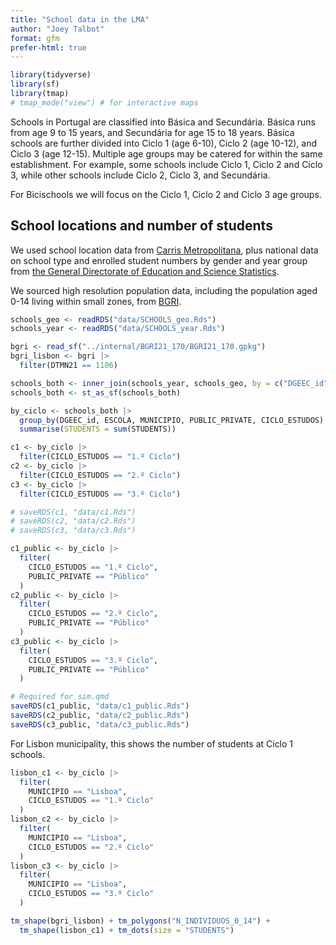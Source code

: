 ```yaml
---
title: "School data in the LMA"
author: "Joey Talbot"
format: gfm
prefer-html: true
---
```


```r
library(tidyverse)
library(sf)
library(tmap)
# tmap_mode("view") # for interactive maps
```

Schools in Portugal are classified into Básica and Secundária. 
Básica runs from age 9 to 15 years, and Secundária for age 15 to 18 years. 
Básica schools are further divided into Ciclo 1 (age 6-10), Ciclo 2 (age 10-12), and Ciclo 3 (age 12-15).
Multiple age groups may be catered for within the same establishment.
For example, some schools include Ciclo 1, Ciclo 2 and Ciclo 3, while other schools include Ciclo 2, Ciclo 3, and Secundária.

For Bicischools we will focus on the Ciclo 1, Ciclo 2 and Ciclo 3 age groups.

## School locations and number of students

We used school location data from [Carris Metropolitana](https://raw.githubusercontent.com/carrismetropolitana/datasets/latest/facilities/schools/schools.csv), plus national data on school type and enrolled student numbers by gender and year group from [the General Directorate of Education and Science Statistics](https://www.dgeec.medu.pt/api/ficheiros/65708d9fcc461a4d46cd9a13).

We sourced high resolution population data, including the population aged 0-14 living within small zones, from [BGRI](). 


```r
schools_geo <- readRDS("data/SCHOOLS_geo.Rds")
schools_year <- readRDS("data/SCHOOLS_year.Rds")

bgri <- read_sf("../internal/BGRI21_170/BGRI21_170.gpkg")
bgri_lisbon <- bgri |>
  filter(DTMN21 == 1106)

schools_both <- inner_join(schools_year, schools_geo, by = c("DGEEC_id" = "CÓDIGO DGEEC ESCOLA"))
schools_both <- st_as_sf(schools_both)

by_ciclo <- schools_both |>
  group_by(DGEEC_id, ESCOLA, MUNICIPIO, PUBLIC_PRIVATE, CICLO_ESTUDOS) |>
  summarise(STUDENTS = sum(STUDENTS))

c1 <- by_ciclo |>
  filter(CICLO_ESTUDOS == "1.º Ciclo")
c2 <- by_ciclo |>
  filter(CICLO_ESTUDOS == "2.º Ciclo")
c3 <- by_ciclo |>
  filter(CICLO_ESTUDOS == "3.º Ciclo")

# saveRDS(c1, "data/c1.Rds")
# saveRDS(c2, "data/c2.Rds")
# saveRDS(c3, "data/c3.Rds")

c1_public <- by_ciclo |>
  filter(
    CICLO_ESTUDOS == "1.º Ciclo",
    PUBLIC_PRIVATE == "Público"
  )
c2_public <- by_ciclo |>
  filter(
    CICLO_ESTUDOS == "2.º Ciclo",
    PUBLIC_PRIVATE == "Público"
  )
c3_public <- by_ciclo |>
  filter(
    CICLO_ESTUDOS == "3.º Ciclo",
    PUBLIC_PRIVATE == "Público"
  )

# Required for sim.qmd
saveRDS(c1_public, "data/c1_public.Rds")
saveRDS(c2_public, "data/c2_public.Rds")
saveRDS(c3_public, "data/c3_public.Rds")
```

For Lisbon municipality, this shows the number of students at Ciclo 1 schools.


```r
lisbon_c1 <- by_ciclo |>
  filter(
    MUNICIPIO == "Lisboa",
    CICLO_ESTUDOS == "1.º Ciclo"
  )
lisbon_c2 <- by_ciclo |>
  filter(
    MUNICIPIO == "Lisboa",
    CICLO_ESTUDOS == "2.º Ciclo"
  )
lisbon_c3 <- by_ciclo |>
  filter(
    MUNICIPIO == "Lisboa",
    CICLO_ESTUDOS == "3.º Ciclo"
  )

tm_shape(bgri_lisbon) + tm_polygons("N_INDIVIDUOS_0_14") +
  tm_shape(lisbon_c1) + tm_dots(size = "STUDENTS")
```

```r
```

```r
```
